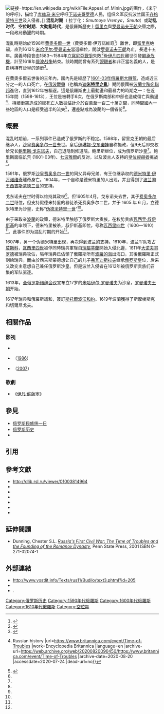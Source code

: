 {{noteTA
|1=zh-hans:季米特里; zh-hant:迪米特里
}}
[[File:Appeal_of_Minin.jpg|链接=https://en.wikipedia.org/wiki/File:Appeal_of_Minin.jpg]]的画作，《米宁的呼吁》，描绘了[[库兹马·米宁|库兹马·米宁]]呼吁[[下诺夫哥罗德|下诺夫哥罗德]]人民，组织义军反抗波兰国王[[齐格蒙特三世|齐格蒙特三世]]及入侵者。]]
'''混乱时期'''（{{lang-ru|Смутное время，簡稱Смута}} 拉丁化：''Smutnoye Vremya''，''Smuta''）或'''动乱时代'''、'''空位时期'''、'''大動亂時代'''，是俄羅斯歷史上[[留里克王朝|留里克]]與[[罗曼诺夫王朝|罗曼诺夫王朝]]交替之際，一段政局動盪的時期。

混亂時期始於1598年[[費奧多爾一世|費奧多爾一世]]（費奧多爾·伊万諾維奇<ref>{{引網 |title=Britannica - Fyodor I |url=https://www.britannica.com/biography/Fyodor-I |website=Encyclopedia Britannica}}</ref>）離世，即[[留里克王朝|留里克]]绝嗣，直到1613年[[米哈伊尔·费奥多罗维奇·罗曼诺夫|米哈伊尔·罗曼诺夫]]當選繼位，開啟[[罗曼诺夫王朝|罗曼诺夫王朝]]為止，長達十五年。廣義時段會由1583～1584年[[立窩尼亞戰爭|立窩尼亞戰爭]]失敗<ref name=":波罗">{{Cite book|title=波罗的海三国史|last=凯文，Kevin O'Conner|first=奥康纳|chapter=第二章 早期历史|pages=27，33|publisher=中国大百科全书|year=2009|isbn=978-7-5000-8241-5|location=北京}}</ref>後[[伊凡四世|伊凡四世]]離世引發[[繼承危機|繼承危機]]，計至1618年[[波蘭-莫斯科戰爭（1605年–1618年）|俄波战争]]結束。該時期間曾有系列[[王位覬覦者|覬覦者]]和非正當名義的人，是自稱持有[[沙皇|沙皇]]的頭銜<ref>{{Cite book|title=Russland - Herzschlag einer Weltmacht|last=Ehlers, Kai.|date=2009|publisher=Pforte-Verlag|isbn=978-3-85636-213-3|oclc=428224102}}</ref>。

在費奧多爾去世後的三年內，國內先是經歷了[[1601-03年俄羅斯大饑荒|1601-03年俄羅斯大饑荒]]，造成近三分之一的人口死亡。在[[波蘭-莫斯科戰爭（1605年–1618年）|俄波戰爭]]（也稱為'''[[迪米特里之亂|迪米特里之亂]]'''）期間俄國被[[波蘭立陶宛聯邦|波蘭立陶宛聯邦]]進佔，直到1612年被驅逐。這是俄羅斯史上最動盪和最暴力的時期之一：在近15年間（1598-1613），王位是被轉手6次，在俄罗斯南部和中部也造成傷亡與動盪<ref name=":0">{{Cite web |title=Time of Troubles {{!}} Russian history |url=https://www.britannica.com/event/Time-of-Troubles |work=Encyclopedia Britannica |language=en |archive-url=https://web.archive.org/web/20200820090450/https://www.britannica.com/event/Time-of-Troubles |archive-date=2020-08-20 |accessdate=2020-07-24 |dead-url=no}}</ref>，持續衝突造成的總死亡人數據估計介於百萬至一百二十萬之間，同時間國內一些地區的人口是經受過半的流失<ref>{{Cite book|last=Алексеев Ю. Г.|title = Военная история допетровской России|location =СПб|publisher=Издательство Олега Абышко|year = 2019|page=143|isbn=978-5-6041671-3-7|url=https://www.ozon.ru/context/detail/id/149250162/|language=ru}}</ref>，還差點成為波蘭的一個省份<ref name=":波罗" />。

== 概要 ==
混乱时期前，一系列事件已造成了俄罗斯的不稳定。1598年，留里克王朝的最后继承人，[[沙皇|沙皇]][[費奧多爾一世|费奥多尔一世]]去世。皇后[[伊琳娜·戈东诺娃|伊琳娜·戈东诺娃]]自称摄政，但9天后即交权给兄长[[鲍里斯·费奥多罗维奇·戈东诺夫|鲍里斯·戈东诺夫]]，自己退隐到修道院。鲍里斯继位，成为俄罗斯沙皇<ref name=":0" />。鲍里斯面临饥荒 (1601-03年)、[[七波雅爾|七波雅爾]]的反对，以及波兰人支持的[[王位覬覦者|皇位觊觎者]]挑战<ref name=":0" />。

1591年，俄罗斯[[沙皇|沙皇]][[費奧多爾一世|费奥多尔一世]]的同父异母兄弟、有王位继承权的[[烏格里奇的德米特里|德米特里·伊万诺维奇]]離奇身亡。1604年，一个自称是德米特里的人出现，并且得到了[[波兰|波兰]]国王[[西吉斯蒙德三世|西吉斯蒙德三世]]的支持。

戈东诺夫在世时得以维持其政权<ref name=":0" />。但1605年4月，戈东诺夫去世，其子[[費奧多爾二世|费奥多尔二世]]继位，但支持假德米特里的暴徒杀死费奥多尔二世，并于 1605 年 6 月，立德米特里为沙皇，史称“[[伪德米特里一世|伪德米特里一世]]”<ref name=":0" />。

由于采取亲[[波蘭立陶宛聯邦|波蘭]]的政策，德米特里触怒了俄罗斯大贵族。在权势贵族[[瓦西里四世|瓦西里·叔伊斯基]]的率领下，德米特里被杀，叔伊斯基即位，号称[[瓦西里四世|瓦西里四世]]（1606—1610）<ref name=":0" />。此事件即为混乱时期的开始<ref name=":0" />。

1607年，另一个伪德米特里出现，再次得到波兰的支持。1610年，波兰军队攻占[[莫斯科|莫斯科]]，[[瓦西里四世|瓦西里四世]]被俘同時瑞典軍隊自[[瑞屬芬蘭|瑞屬芬蘭]]開始入侵北邊，1611年[[大诺夫哥罗德|大诺夫哥罗德]]被瑞典攻佔，隔年瑞典已佔領了俄羅斯所有[[波羅的海|波羅的海]]出海口，其後俄羅斯正式割給瑞典。而由於西吉斯蒙德想让自己的儿子[[瓦迪斯瓦夫四世|弗瓦迪斯拉夫]]继承[[俄罗斯|俄罗斯]]皇位，后来又改变主意想自己兼任俄罗斯沙皇。但是波兰入侵者在1612年被俄罗斯贵族们召集的军队驱逐。

1613年，[[全俄罗斯缙绅会议|全俄罗斯缙绅会议]]宣布立17岁的[[米哈伊尔·费奥多罗维奇·罗曼诺夫|米哈伊尔·罗曼诺夫]]为沙皇，[[罗曼诺夫王朝|罗曼诺夫王朝]]开始。

1617年瑞典和俄羅斯議和，簽訂[[斯托爾波沃和約|斯托爾波沃和約]]。1619年波蘭獲得了斯摩棱斯克和切爾尼戈夫。

==相關作品==
===影視===
* {{lang|ru|{{link-ru|米宁和波扎尔斯基|Минин и Пожарский (фильм)}} ({{link-ru|1939年电影|1939 год в кино|1939}})}}
* {{lang|ru|{{link-ru|鲍里斯·戈都诺夫 (电影)|Борис Годунов (фильм, 1986)|鲍里斯·戈都诺夫}}}}（[[1986年电影|1986]]）
* {{lang|ru|{{link-ru|1612 (电影)|1612 (фильм)|1612}}}}（[[2007年电影|2007]]）
===歌劇===
*《[[伊凡·蘇薩寧|伊凡·蘇薩寧]]》

==參見==
*[[俄罗斯民族统一日|俄罗斯民族统一日]]
*[[俄罗斯历史|俄罗斯历史]]
*{{tsl|ru|Правители Смутного времени|俄羅斯混亂時期統治者}}

==引用==
{{Reflist}} 

==參考文獻==
{{refbegin}}
* http://dlib.rsl.ru/viewer/01003814964{{Wayback|url=http://dlib.rsl.ru/viewer/01003814964 |date=20130921055430 }}
* {{lang|ru|Каргалов В.В, Московские воеводы XVI—XVII вв., М. 2002}}
* {{lang|ru|{{tsl|ru|Кобрин, Владимир Борисович|Кобрин, Владимир Борисович|Кобрин В. Б.}}. [http://scepsis.ru/library/id_2584.html Смутное время — утраченные возможности] // «Очерки истории России IX — начала XX века». — М.: Политиздат, 1991. — С. 163—185.}}
* {{lang|ru|[http://www.drevnyaya.ru/vyp/stat/s1_31_8.pdf Солодкин Я. Г. «О двух спорных вопросах истории русской публицистики кануна и времени Смуты»] //{{tsl|ru|Древняя Русь. Вопросы медиевистики|Древняя Русь. Вопросы медиевистики}}. 2008. № 1 (31). С. 83-94.}}
* {{lang|ru|{{tsl|ru|Валишевский, Казимир Феликсович|Валишевский, Казимир Феликсович|Валишевский К. Ф.}}, «Смутное время», 1905.}}
* {{lang|ru|''Флоря Б. Н.'' Польско-литовская интервен­ция в России и русское общество. М., 2005.}}
* {{lang|ru|Молочников А.М. Смоленские стрелецкие приказы и их руководители в Смутное время [Электронный ресурс] // История военного дела: исследования и источники. — 2012. — Т. III. — С. 321-369. <http://www.milhist.info/2012/12/19/molochnikov> (19.12.2012)}}
{{refend}}

==延伸閱讀==
{{refbegin}}
*Dunning, Chester S.L. ''[http://www.psupress.psu.edu/books/titles/0-271-02465-8.html Russia's First Civil War: The Time of Troubles and the Founding of the Romanov Dynasty]{{Wayback|url=http://www.psupress.psu.edu/books/titles/0-271-02465-8.html |date=20060901081350 }}'', Penn State Press, 2001 ISBN 0-271-02074-1
{{refend}}

==外部連結==
* http://www.vostlit.info/Texts/rus11/Budilo/text3.phtml?id=205{{Wayback|url=http://www.vostlit.info/Texts/rus11/Budilo/text3.phtml?id=205 |date=20130921054654 }}
* {{lang|ru|[http://memoirs.ru/texts/InstrGrush_48.htm  Инструкция благородному Самуилу Грушецкому, секретарю его королевского величества, посланнику при светлейшем гороле государства Испанского и обеих Индий, данная в Варшаве, в 10-й день апреля месяца, 1612 г. // Иностранные сочинения и акты относящиеся до России, собранные К. М. Оболенским. — Ч. 3. — М., 1848. — С. I—II, 1-7 (2-я паг.).]}}
* [https://web.archive.org/web/20071117085715/http://www.ruvr.ru/main.php?lng=rus&q=48648&cid=347&p=03.11.2007 {{lang|ru|«Беседы о Смутном времени» на радио «Голос России»}}].

{{start box}}
{{succession box|title=空位時期 |before=[[瓦西里四世|瓦西里四世]]|after=[[米哈伊尔·费奥多罗维奇·罗曼诺夫|米哈伊尔·费奥多罗维奇·罗曼诺夫]]|years=1610—1613}}
{{end box}}

[[Category:俄罗斯历史|Category:俄罗斯历史]]
[[Category:1590年代俄羅斯|Category:1590年代俄羅斯]]
[[Category:1600年代俄羅斯|Category:1600年代俄羅斯]]
[[Category:1610年代俄羅斯|Category:1610年代俄羅斯]]
[[Category:空位期|Category:空位期]]